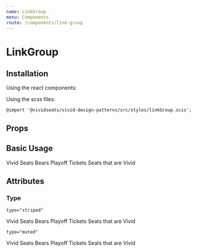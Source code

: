 ```yaml
---
name: LinkGroup
menu: Components
route: /components/link-group
---
```



# LinkGroup

## Installation

Using the react components:


Using the scss files:

    @import '@vividseats/vivid-design-patterns/src/styles/linkGroup.scss';

## Props

<Props of={LinkGroup} />

## Basic Usage

<Playground>
    <LinkGroup>
        <Link href="http://vividseats.com">Vivid Seats</Link>
        <Link href="http://vividseats.com/nfl/bears-playoff-tickets.html">Bears Playoff Tickets</Link>
        <Link href="https://www.youtube.com/watch?v=dQw4w9WgXcQ">Seats that are Vivid</Link>
    </LinkGroup>
</Playground>

## Attributes

### Type

`type="striped"`

<Playground>
    <LinkGroup type="striped">
        <Link href="http://vividseats.com">Vivid Seats</Link>
        <Link href="http://vividseats.com/nfl/bears-playoff-tickets.html">Bears Playoff Tickets</Link>
        <Link href="https://www.youtube.com/watch?v=dQw4w9WgXcQ">Seats that are Vivid</Link>
    </LinkGroup>
</Playground>

`type="muted"`

<Playground>
    <LinkGroup type="muted">
        <Link href="http://vividseats.com">Vivid Seats</Link>
        <Link href="http://vividseats.com/nfl/bears-playoff-tickets.html">Bears Playoff Tickets</Link>
        <Link href="https://www.youtube.com/watch?v=dQw4w9WgXcQ">Seats that are Vivid</Link>
    </LinkGroup>
</Playground>
